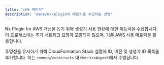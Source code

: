 ```yaml
---
title: "사용 메트릭"
description: "@aws/nx-plugin이 메트릭을 수집하는 방법"
---
```




Nx Plugin for AWS 개선을 돕기 위해 생성기 사용 현황에 대한 메트릭을 수집합니다. 이 프로세스에는 추가 네트워크 요청이 포함되지 않으며, 기존 AWS 사용 메트릭을 활용합니다.

투명성을 유지하기 위해 CloudFormation Stack 설명에 ID, 버전 및 생성기 ID 목록을 추가합니다. 이는 `common/constructs` 내 `MetricsAspect`에서 수행됩니다.